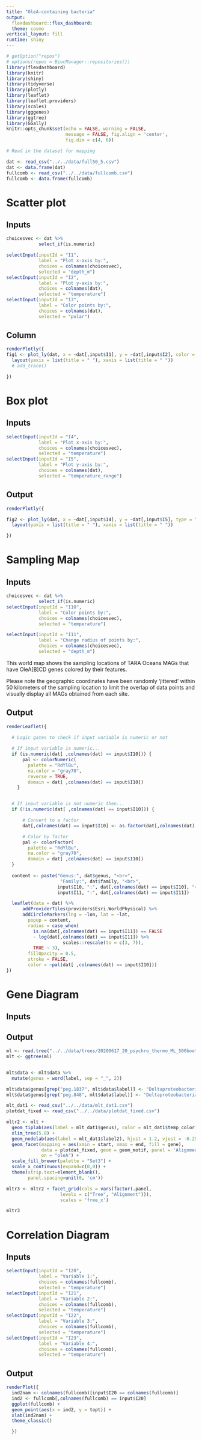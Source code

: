 ```yaml
---
title: "OleA-containing bacteria"
output:
  flexdashboard::flex_dashboard:
  theme: cosmo
vertical_layout: fill
runtime: shiny
---
```

  
```r
# getOption("repos")
# options(repos = BiocManager::repositories())
library(flexdashboard)
library(knitr)
library(shiny)
library(tidyverse)
library(plotly)
library(leaflet)
library(leaflet.providers)
library(scales)
library(gggenes)
library(ggtree)
library(GGally)
knitr::opts_chunk$set(echo = FALSE, warning = FALSE,
                      message = FALSE, fig.align = 'center',
                      fig.dim = c(4, 6))
```


```r
# Read in the dataset for mapping

dat <- read_csv("../../data/full50_5.csv")
dat <- data.frame(dat)
fullcomb <- read_csv("../../data/fullcomb.csv")
fullcomb <- data.frame(fullcomb)
```

Scatter plot {data-icon="fa-hashtag"}
=====================================
Inputs {.sidebar data-width=350}
----------------------------------------------------------------------

```r
choicesvec <- dat %>% 
            select_if(is.numeric)

selectInput(inputId = "I1", 
            label = "Plot x-axis by:", 
            choices = colnames(choicesvec),
            selected = "depth_m")
selectInput(inputId = "I2", 
            label = "Plot y-axis by:", 
            choices = colnames(dat),
            selected = "temperature")
selectInput(inputId = "I3", 
            label = "Color points by:", 
            choices = colnames(dat),
            selected = "polar")
```

Column {.tabset}
----------------------------------------------------------------------
```r

renderPlotly({
fig1 <- plot_ly(dat, x = ~dat[,input$I1], y = ~dat[,input$I2], color = ~dat[,input$I3], type = "scatter") %>%
  layout(yaxis = list(title = " "), xaxis = list(title = " "))
  # add_trace()

})
```

Box plot {data-icon="fa-star"}
===============================================
Inputs {.sidebar data-width=350}
-------------------------------------------------------------------------------------
```r
selectInput(inputId = "I4", 
            label = "Plot x-axis by:", 
            choices = colnames(choicesvec),
            selected = "temperature")
selectInput(inputId = "I5", 
            label = "Plot y-axis by:", 
            choices = colnames(dat),
            selected = "temperature_range")

```

Output
-----------------------------------------------------------------------------------

```r

renderPlotly({

fig2 <- plot_ly(dat, x = ~dat[,input$I4], y = ~dat[,input$I5], type = "box") %>%
  layout(yaxis = list(title = " "), xaxis = list(title = " "))

})
```

Sampling Map {data-icon="fa-heart"}
=====================================
Inputs {.sidebar data-width=350}
----------------------------------------------------------------------

```r
choicesvec <- dat %>% 
            select_if(is.numeric)
selectInput(inputId = "I10", 
            label = "Color points by:", 
            choices = colnames(choicesvec),
            selected = "temperature")

selectInput(inputId = "I11", 
            label = "Change radius of points by:", 
            choices = colnames(choicesvec),
            selected = "depth_m")
```

This world map shows the sampling locations of TARA Oceans MAGs that have OleA[B]CD genes colored by their features.

Please note the geographic coordinates have been randomly 'jittered' within 50 kilometers of the sampling location to limit the overlap of data points and  visually display all MAGs obtained from each site.

Output
----------------------------------------------------------------------
```r

renderLeaflet({

  # Logic gates to check if input variable is numeric or not  
    
  # If input variable is numeric...
  if (is.numeric(dat[ ,colnames(dat) == input$I10])) {
      pal <- colorNumeric(
        palette = "RdYlBu",
        na.color = "gray70",
        reverse = TRUE,
        domain = dat[ ,colnames(dat) == input$I10])
    }


  # If input variable is not numeric then...
  if (!is.numeric(dat[ ,colnames(dat) == input$I10])) {

      # Convert to a factor
      dat[,colnames(dat) == input$I10] <- as.factor(dat[,colnames(dat) == input$I10])

      # Color by factor
      pal <- colorFactor(
        palette = "RdYlBu",
        na.color = "gray70",
        domain = dat[ ,colnames(dat) == input$I10])
  }
    
  content <- paste("Genus:", dat$genus, "<br>",
                    "Family:", dat$family, "<br>",
                   input$I10, ":", dat[,colnames(dat) == input$I10], "<br>",
                   input$I11, ":", dat[,colnames(dat) == input$I11])

  leaflet(data = dat) %>%
      addProviderTiles(providers$Esri.WorldPhysical) %>%
      addCircleMarkers(lng = ~lon, lat = ~lat,
        popup = content,
        radius = case_when(
          is.na(dat[,colnames(dat) == input$I11]) == FALSE
          ~ log(dat[,colnames(dat) == input$I11]) %>% 
                     scales::rescale(to = c(3, 7)),
          TRUE ~ 3),      
        fillOpacity = 0.5, 
        stroke = FALSE,
        color = ~pal(dat[ ,colnames(dat) == input$I10]))
})
```


Gene Diagram {data-icon="fa-square"}
=====================================
Inputs {.sidebar data-width=350}
----------------------------------------------------------------------


Output
----------------------------------------------------------------------
```r
ml <- read.tree("../../data/trees/20200617_20_psychro_thermo_ML_500boot.nwk")
mlt <- ggtree(ml)


mlt$data <- mlt$data %>% 
  mutate(genus = word(label, sep = "_", 2))

mlt$data$genus[grep("peg.1837", mlt$data$label)] <- "Deltaproteobacteria1"
mlt$data$genus[grep("peg.848", mlt$data$label)] <- "Deltaproteobacteria2"

mlt_dat1 <- read_csv("../../data/mlt_dat1.csv")
plotdat_fixed <- read_csv("../../data/plotdat_fixed.csv")

mltr2 <- mlt + 
  geom_tiplab(aes(label = mlt_dat1$genus), color = mlt_dat1$temp_color[1:20]) + 
  xlim_tree(5.8) + 
  geom_nodelab(aes(label = mlt_dat1$label2), hjust = 1.2, vjust = -0.25) +
  geom_facet(mapping = aes(xmin = start, xmax = end, fill = gene),
             data = plotdat_fixed, geom = geom_motif, panel = 'Alignment',
             on = "oleA") +
  scale_fill_brewer(palette = "Set3") + 
  scale_x_continuous(expand=c(0,0)) +
  theme(strip.text=element_blank(),
        panel.spacing=unit(0, 'cm'))

mltr3 <- mltr2 + facet_grid(cols = vars(factor(.panel, 
                    levels = c("Tree", "Alignment"))),
                    scales = 'free_x')

mltr3

```

Correlation Diagram {data-icon="fa-circle"}
=====================================
Inputs {.sidebar data-width=350}
----------------------------------------------------------------------

```r


selectInput(inputId = "I20", 
            label = "Variable 1:", 
            choices = colnames(fullcomb),
            selected = "temperature")
selectInput(inputId = "I21", 
            label = "Variable 2:", 
            choices = colnames(fullcomb),
            selected = "temperature")
selectInput(inputId = "I22", 
            label = "Variable 3:", 
            choices = colnames(fullcomb),
            selected = "temperature")
selectInput(inputId = "I23", 
            label = "Variable 4:", 
            choices = colnames(fullcomb),
            selected = "temperature")


```

Output
----------------------------------------------------------------------
```r

renderPlot({
  ind2nam <- colnames(fullcomb)[input$I20 == colnames(fullcomb)]
  ind2 <- fullcomb[,colnames(fullcomb) == input$I20]
  ggplot(fullcomb) + 
  geom_point(aes(x = ind2, y = topt)) +
  xlab(ind2nam) +
  theme_classic() 

  })
```

